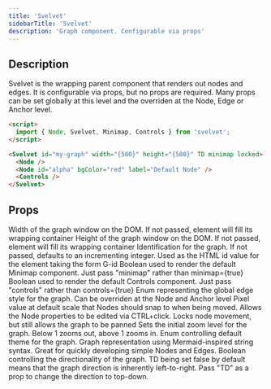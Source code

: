 ```yaml
---
title: 'Svelvet'
sidebarTitle: 'Svelvet'
description: 'Graph component. Configurable via props'
---
```


## Description

Svelvet is the wrapping parent component that renders out nodes and edges. It is configurable via props, but no props are required. Many props can be set globally at this level and the overriden at the Node, Edge or Anchor level.

```html App.svelte
<script>
  import { Node, Svelvet, Minimap, Controls } from 'svelvet';
</script>

<Svelvet id="my-graph" width="{500}" height="{500}" TD minimap locked>
  <Node />
  <Node id="alpha" bgColor="red" label="Default Node" />
  <Controls />
</Svelvet>
```

## Props

<ResponseField name="width" type="number" default="size of wrapping element">
  Width of the graph window on the DOM. If not passed, element will fill its
  wrapping container
</ResponseField>
<ResponseField name="height" type="number" default="size of wrapping element">
  Height of the graph window on the DOM. If not passed, element will fill its
  wrapping container
</ResponseField>
<ResponseField name="id" type="number | string" default="incrementing integer">
  Identification for the graph. If not passed, defaults to an incrementing
  integer. Used as the HTML id value for the element taking the form G-id
</ResponseField>
<ResponseField name="minimap" type="boolean" default="false">
  Boolean used to render the default Minimap component. Just pass "minimap"
  rather than minimap={true}
</ResponseField>
<ResponseField name="controls" type="boolean" default="false">
  Boolean used to render the default Controls component. Just pass "controls"
  rather than controls={true}
</ResponseField>
<ResponseField
  name="edgeStyle"
  type="bezier | step | straight"
  default="bezier"
>
  Enum representing the global edge style for the graph. Can be overriden at the
  Node and Anchor level
</ResponseField>
<ResponseField name="snapTo" type="number" default="1">
  Pixel value at default scale that Nodes should snap to when being moved.
</ResponseField>
<ResponseField name="editable" type="boolean" default="false">
  Allows the Node properties to be edited via CTRL+click.
</ResponseField>
<ResponseField name="locked" type="boolean" default="false">
  Locks node movement, but still allows the graph to be panned
</ResponseField>
<ResponseField name="initialZoom" type="number" default="1">
  Sets the initial zoom level for the graph. Below 1 zooms out, above 1 zooms
  in.
</ResponseField>
<ResponseField
  name="theme"
  type="light | dark | purple | parchment"
  default="light"
>
  Enum controlling default theme for the graph.
</ResponseField>
<ResponseField name="mermaid" type="string" default="">
  Graph representation using Mermaid-inspired string syntax. Great for quickly
  developing simple Nodes and Edges.
</ResponseField>
<ResponseField name="TD" type="boolean" default="false">
  Boolean controlling the directionality of the graph. TD being set false by
  default means that the graph direction is inherently left-to-right. Pass "TD"
  as a prop to change the direction to top-down.
</ResponseField>
